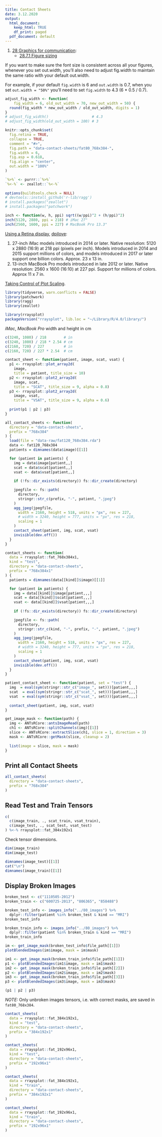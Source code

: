 ```yaml
---
title: Contact Sheets 
date: 3.12.2020
output:
  html_document:
    keep_html: TRUE
    df_print: paged
  pdf_document: default
---
```


1. [28 Graphics for communication](https://r4ds.had.co.nz/graphics-for-communication.html):
    * [28.7.1 Figure sizing](https://r4ds.had.co.nz/graphics-for-communication.html#figure-sizing)

If you want to make sure the font size is consistent across 
all your figures, whenever you set out.width,
you’ll also need to adjust fig.width to maintain
the same ratio with your default out.width. 

For example, if your default `fig.width` is 6 and 
`out.width` is 0.7, when you set `out.width = "50%"` 
you’ll need to set `fig.width` to 4.3 (6 * 0.5 / 0.7).

```r
adjust_fig_width <- function(
    fig_width = 6, old_out_width = 70, new_out_width = 50) {
  round(fig_width * new_out_width / old_out_width, digits = 1)
}
# adjust_fig_width()                    # 4.3
# adjust_fig_width(old_out_width = 100) # 3
```


```r
knitr::opts_chunk$set(
  fig.retina = TRUE,
  collapse = TRUE,
  comment = "#>",
  fig.path = "data-contact-sheets/fat80_768x384-",
  fig.width = 6,
  fig.asp = 0.618,
  fig.align = "center",
  out.width = "100%"
)

`%>%` <- purrr::`%>%`
`%<-%` <- zeallot::`%<-%`
  
options(buildtools.check = NULL)
# devtools::install_github('r-lib/ragg')
# install.packages("zeallot")
# install.packages("patchwork")
```

```r
inch <- function(w, h, ppi) sqrt((w/ppi)^2 + (h/ppi)^2)
inch(5120, 2880, ppi = 218) # iMac 27"
inch(2560, 1600, ppi = 227) # MacBook Pro 13.3"
```

[Using a Retina display](https://support.apple.com/en-us/HT202471),
[dpilove](https://dpi.lv/#27″):

1. 27-inch iMac models introduced in 2014 or later. 
   Native resolution: 5120 x 2880 (16:9) at 218 ppi (pixels per inch).
   Models introduced in 2014 and 2015 support millions of colors,
   and models introduced in 2017 or later support one billion colors.
   Approx. 23 x 13 in.
1. 13-inch MacBook Pro models introduced in late 2012 or later. 
   Native resolution: 2560 x 1600 (16:10) at 227 ppi.
   Support for millions of colors.
   Approx 11 x 7 in.
   
[Taking Control of Plot Scaling](https://www.tidyverse.org/blog/2020/08/taking-control-of-plot-scaling/).

```r
library(tidyverse, warn.conflicts = FALSE)
library(patchwork)
library(ragg)
library(zeallot)

library(rraysplot)
packageVersion("rraysplot", lib.loc = "~/Library/R/4.0/library/")
```

*iMac*, *MacBook Pro* width and height in cm

```r
c(3240, 1080) / 218        # in
c(3240, 1080) / 218 * 2.54 # cm
c(2160, 720) / 227         # in
c(2160, 720) / 227 * 2.54  # cm
```

```r
contact_sheet <- function(patient, image, scat, vsat) {
  p1 <- rraysplot::plot_array2d(
    image, 
    title = patient, title_size = 10)
  p2 <- rraysplot::plot2_array2d(
    image, scat,
    title = "SCAT", title_size = 9, alpha = 0.8)
  p3 <- rraysplot::plot2_array2d(
    image, vsat, 
    title = "VSAT", title_size = 9, alpha = 0.6)
  
  print(p1 | p2 | p3)
}

all_contact_sheets <- function(
  directory = "data-contact-sheets",
  prefix = "768x384"
) {
  load(file = "data-raw/fat120_768x384.rda")
  data <- fat120_768x384
  patients = dimnames(data$image)[[1]]

  for (patient in patients) {
    img = data$image[patient,,]
    scat = data$scat[patient,,]
    vsat <- data$vsat[patient,,]
    
    if (!fs::dir_exists(directory)) fs::dir_create(directory)

    jpegfile <- fs::path(
      directory, 
      stringr::str_c(prefix, "-", patient, ".jpeg")
    )
    agg_jpeg(jpegfile,
      width = 2160, height = 518, units = "px", res = 227,
      # width = 3240, height = 777, units = "px", res = 218,
      scaling = 1
    )
    contact_sheet(patient, img, scat, vsat)
    invisible(dev.off())
  }
}

contact_sheets <- function(
  data = rraysplot::fat_768x384x1,
  kind = "test",
  directory = "data-contact-sheets",
  prefix = "768x384x1"
) {
  patients = dimnames(data[[kind]]$image)[[1]]

  for (patient in patients) {
    img = data[[kind]]$image[patient,,,]
    scat = data[[kind]]$scat[patient,,,]
    vsat <- data[[kind]]$vsat[patient,,,]
    
    if (!fs::dir_exists(directory)) fs::dir_create(directory)

    jpegfile <- fs::path(
      directory, 
      stringr::str_c(kind, "-", prefix, "-", patient, ".jpeg")
    )
    agg_jpeg(jpegfile,
      width = 2160, height = 518, units = "px", res = 227,
      # width = 3240, height = 777, units = "px", res = 218,
      scaling = 1
    )
    contact_sheet(patient, img, scat, vsat)
    invisible(dev.off())
  }
}

patient_contact_sheet <- function(patient, set = "test") {
  img  = eval(sym(stringr::str_c("image_", set)))[patient,,,]
  scat  = eval(sym(stringr::str_c("scat_", set)))[patient,,,]
  vsat  = eval(sym(stringr::str_c("vsat_", set)))[patient,,,]
  
  contact_sheet(patient, img, scat, vsat)
}

get_image_mask <- function(path) {
  img <- ANTsRCore::antsImageRead(path)
  ch1 <- ANTsRCore::splitChannels(img)[[1]]
  slice <- ANTsRCore::extractSlice(ch1, slice = 1, direction = 3)
  mask <- ANTsRCore::getMask(slice, cleanup = 2)
  
  list(image = slice, mask = mask)
}
```


## Print all Contact Sheets

```r
all_contact_sheets(
  directory = "data-contact-sheets",
  prefix = "768x384"
)
```


## Read Test and Train Tensors

```r
c(
  c(image_train, ., scat_train, vsat_train),
  c(image_test, ., scat_test, vsat_test)
) %<-% rraysplot::fat_384x192x1
```

Check tensor dimensions.

```r
dim(image_train)
dim(image_test)
```

```r
dimnames(image_test)[[1]]
cat("\n")
dimnames(image_train)[[1]]
```

## Display Broken Images

```r
broken_test <- c("1110505-2012")
broken_train <- c("600725-2013", "806365", "858488")
```

```r
broken_test_info <- images_info("../80_images") %>%
  dplyr::filter(patient %in% broken_test & kind == "MRI")
broken_test_info
```

```r
broken_train_info <- images_info("../80_images") %>%
  dplyr::filter(patient %in% broken_train & kind == "MRI")
broken_train_info
```

```r
im <- get_image_mask(broken_test_info$file_path[[1]])
plotBlendedImages(im$image, mask = im$mask)
```

```r
im1 <- get_image_mask(broken_train_info$file_path[[1]])
p1 <- plotBlendedImages(im1$image, mask = im1$mask)
im2 <- get_image_mask(broken_train_info$file_path[[2]])
p2 <- plotBlendedImages(im2$image, mask = im2$mask)
im3 <- get_image_mask(broken_train_info$file_path[[3]])
p3 <- plotBlendedImages(im3$image, mask = im3$mask)

(p1 | p2 | p3)
```

*NOTE:* Only unbroken images tensors, i.e. with correct masks,
are saved in `fat80_768x384`.

```r
contact_sheets(
  data = rraysplot::fat_384x192x1,
  kind = "test",
  directory = "data-contact-sheets",
  prefix = "384x192x1"
)

contact_sheets(
  data = rraysplot::fat_192x96x1,
  kind = "test",
  directory = "data-contact-sheets",
  prefix = "192x96x1"
)
```

```r
contact_sheets(
  data = rraysplot::fat_384x192x1,
  kind = "train",
  directory = "data-contact-sheets",
  prefix = "384x192x1"
)

contact_sheets(
  data = rraysplot::fat_192x96x1,
  kind = "train",
  directory = "data-contact-sheets",
  prefix = "192x96x1"
)
```
